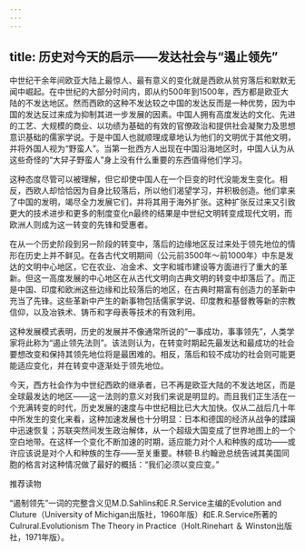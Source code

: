```yaml
---
---
---
```

title: 历史对今天的启示——发达社会与“遏止领先”
---




中世纪干余年间欧亚大陆上最惊人、最有意义的变化就是西欧从贫穷落后和默默无闻中崛起。在中世纪的大部分时间内，即从约500年到1500年，西方都是欧亚大陆的不发达地区。然而西欧的这种不发达较之中国的发达反而是一种优势，因为中国的发达反过来成为抑制其进一步发展的因素。中国人拥有高度发达的文化、先进的工艺、大规模的商业、以功绩为基础的有效的官僚政治和提供社会凝聚力及思想意识基础的儒家学说。于是中国人也就顺理成章地认为他们的文明优于其他文明，并将外国人视为“野蛮人”。当第一批西方人出现在中国沿海地区时，中国人认为从这些奇怪的“大舁子野蛮人”身上没有什么重要的东西值得他们学习。

这种态度尽管可以被理解，但它却使中国人在一个巨变的时代没能发生变化。相反，西欧人却恰恰因为自身比较落后，所以他们渴望学习，并积极创造。他们拿来了中国的发明，竭尽全力发展它们，并将其用于海外扩张。这种扩张反过来又引致更大的技术进步和更多的制度变化n最终的结果是中世纪文明转变成现代文明，而欧洲人则成为这一转变的先锋和受惠者。

在从一个历史阶段到另一阶段的转变中，落后的边缘地区反过来处于领先地位的情形在历史上并不鲜见。在各古代文明期间（公元前3500年～前1000年）中东是发达的文明中心地区，它在农业、冶金术、文字和城市建设等方面进行了重大的革新。但这一高度发展的中心地区在从古代文明向古典文明的转变中却落后了。而正是中国、印度和欧洲这些边缘和比较落后的地区，在古典时期富有创造力的革新中充当了先锋。这些革新中产生的新事物包括儒家学说、印度教和基督教等新的宗教信仰，以及冶铁术、铸币和字母表等技术的有效利用。

这种发展模式表明，历史的发展并不像通常所说的“一事成功，事事领先”，人类学家将此称为“遏止领先法则”。该法则认为，在转变时期起先最发达和最成功的社会要想改变和保持其领先地位将是最困难的。相反，落后和较不成功的社会则可能更能适应变化，并在转变中逐渐处于领先地位。

今天，西方社会作为中世纪西欧的继承者，已不再是欧亚大陆的不发达地区，而是全球最发达的地区——这一法则的意义对我们来说是明显的。而且我们正生活在一个充满转变的时代，历史发展的速度与中世纪相比已大大加快。仅从二战后几十年中所发生的变化来看，这种加速发展也十分明显：日本和德国的经济从战争的蹂躏中迅速恢复；苏联突然间发生政治解体，从一个超级大国变成了世界地图上的一个空白地带。在这样一个变化不断加速的时期，适应能力对个人和种族的成功——或许应该说是对个人和种族的生存——至关重要。林顿·B.约翰逊总统告诫其美国同胞的格言对这种情况做了最好的概括：“我们必须以变应变。”





推荐读物


“遏制领先”一词的完整含义见M.D.Sahlins和E.R.Service主编的Evolution and Cluture（University of Michigan出版社，1960年版）和E.R.Service所著的Culrural.Evolutionism The Theory in Practice（Holt.Rinehart ＆ Winston出版社，1971年版）。